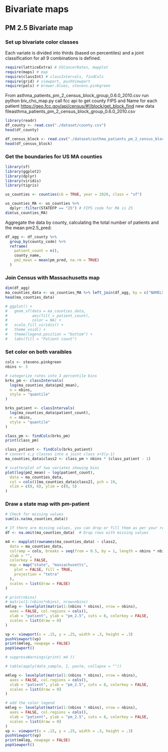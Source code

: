 # **Bivariate maps** {.unnumbered}

## PM 2.5 Bivariate map {.unnumbered}

### Set up bivariate color classes

Each variate is divided into thirds (based on percentiles) and a joint classification for all 9 combinations is defined.

```r
require(latticeExtra) # USCancerRates, mapplot
require(maps) # map
require(classInt) # classIntervals, findCols
require(grid) # viewport, pushViewport
require(pals) # brewer.blues, stevens.pinkgreen
```

From asthma_patients_pm_2_census_block_group_0.6.0_2010.csv run python biv_cho_map.py call fcc api to get county FIPS and Name for each patient <https://geo.fcc.gov/api/census/#!/block/get_block_find> new data fileasthma_patients_pm_2_census_block_group_0.6.0_2010.csv

```R
library(readr)
df_county <- read.csv("./dataset/county.csv")
head(df_county)

df_census_block <- read.csv("./dataset/asthma_patients_pm_2_census_block_group_0.6.0_2010.csv")
head(df_census_block)
```

### Get the boundaries for US MA counties

```R
library(sf)
library(ggplot2)
library(dplyr)
library(viridis)
library(tigris)

us_counties <- counties(cb = TRUE, year = 2020, class = "sf")

us_counties_MA <- us_counties %>%
  dplyr::filter(STATEFP == "25") # FIPS code for MA is 25
dim(us_counties_MA)
```

Aggregate the data by county, calculating the total number of patients and the mean pm2.5_pred:

```R
df_agg <- df_county %>%
  group_by(county_code) %>%
  reframe(
    patient_count = n(),
    county_name,
    pm2_mean = mean(pm_pred, na.rm = TRUE)
  )
```

### Join Census with Massachusetts map

```R
dim(df_agg)
ma_counties_data <- us_counties_MA %>% left_join(df_agg, by = c("NAMELSAD" = "county_name"))
head(ma_counties_data)
```

```r
# ggplot() +
#   geom_sf(data = ma_counties_data,
#           aes(fill = patient_count),
#           color = NA) +
#   scale_fill_viridis() +
#   theme_void() +
#   theme(legend.position = "bottom") +
#   labs(fill = "Patient count")
```

### Set color on both varaibles

```r
cols <- stevens.pinkgreen
nbins <- 3

# categorize rates into 3 percentile bins
brks_pm <- classIntervals(
  log(ma_counties_data$pm2_mean),
  n = nbins,
  style = "quantile"
)
```

```r
brks_patient <- classIntervals(
  log(ma_counties_data$patient_count),
  n = nbins,
  style = "quantile"
)
```

```r
class_pm <- findCols(brks_pm)
print(class_pm)
```

```R
class_patient <- findCols(brks_patient)
# convert x,y classes into a joint class x+3(y-1)
ma_counties_data$class2 <- class_pm + nbins * (class_patient - 1)

# scatterplot of two variates showing bins
plot(log(pm2_mean) ~ log(patient_count),
  data = ma_counties_data,
  col = cols()[ma_counties_data$class2], pch = 19,
  xlim = c(0, 6), ylim = c(0, 5)
)
```

### Draw a state map with pm-patient

```r
# Check for missing values
sum(is.na(ma_counties_data))

# If there are missing values, you can drop or fill them as per your requirement
df <- na.omit(ma_counties_data)  # Drop rows with missing values
```

```r
m4 <- mapplot(rownames(ma_counties_data) ~ class2,
  data = ma_counties_data,
  colramp = cols, breaks = seq(from = 0.5, by = 1, length = nbins * nbins + 1),
  xlab = "",
  colorkey = FALSE,
  map = map("state", "massachusetts",
    plot = FALSE, fill = TRUE,
    projection = "tetra"
  ),
  scales = list(draw = FALSE)
)
```

```r
# print(nbins)
# matrix(1:(nbins*nbins), nrow=nbins)
m4leg <- levelplot(matrix(1:(nbins * nbins), nrow = nbins),
  axes = FALSE, col.regions = cols(),
  xlab = "patient", ylab = "pm_2.5", cuts = 8, colorkey = FALSE,
  scales = list(draw = 0)
)

vp <- viewport(x = .15, y = .25, width = .3, height = .3)
pushViewport(vp)
print(m4leg, newpage = FALSE)
popViewport()
```

```r
# suppressWarnings(print( m4 ))

# table(apply(data_sample, 1, paste, collapse = ""))

m4leg <- levelplot(matrix(1:(nbins * nbins), nrow = nbins),
  axes = FALSE, col.regions = cols(),
  xlab = "patient", ylab = "pm_2.5", cuts = 8, colorkey = FALSE,
  scales = list(draw = 0)
)

# add the color legend
m4leg <- levelplot(matrix(1:(nbins * nbins), nrow = nbins),
  axes = FALSE, col.regions = cols(),
  xlab = "patient", ylab = "pm_2.5", cuts = 8, colorkey = FALSE,
  scales = list(draw = 0)
)
vp <- viewport(x = .15, y = .25, width = .3, height = .3)
pushViewport(vp)
print(m4leg, newpage = FALSE)
popViewport()
```
